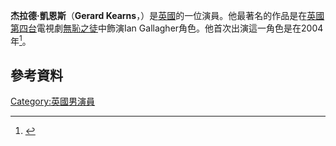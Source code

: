 {{Infobox person
| name          = Gerard Kearns
| image         =
| birth_date     = {{Birth date and age|1984|10|4|df=y}}
| birth_place   = 英格蘭[[大曼徹斯特|大曼徹斯特]]莫斯利
| death_date     = 
| death_place    = 
| yearsactive   = 2004–現在
| occupation    = 演員
}}
'''杰拉德·凱恩斯'''（'''Gerard Kearns'''，{{bd|1984年|10月4日}}）是[[英國|英國]]的一位演員。他最著名的作品是在[[英國第四台|英國第四台]]電視劇[[無恥之徒|無恥之徒]]中飾演Ian Gallagher角色。他首次出演這一角色是在2004年<ref>{{Cite web |url=http://www.digitalspy.co.uk/tv/news/a217364/original-shameless-cast-member-to-quit.html |title=存档副本 |accessdate=2016-03-25 |archive-date=2015-09-24 |archive-url=https://web.archive.org/web/20150924214439/http://www.digitalspy.co.uk/tv/news/a217364/original-shameless-cast-member-to-quit.html |dead-url=no }}</ref>。
==參考資料==
{{Reflist}}
[[Category:英國男演員|Category:英國男演員]]